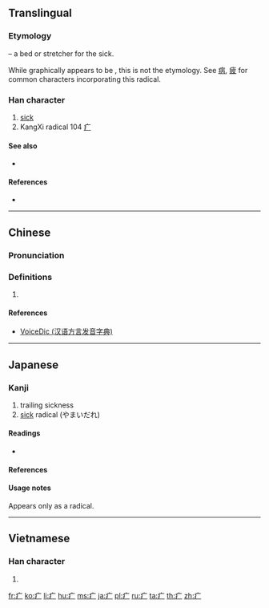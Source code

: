 {{also|广}}
==Translingual==
{{stroke order|type=animate}}

===Etymology===
{{Han etyl}}
{{liushu|p}} – a bed or stretcher for the sick.

While graphically appears to be {{Han compound|冫|广}}, this is not the etymology. See [[病]], [[疲]] for common characters incorporating this radical.

===Han character===
{{Han char|rn=104|rad=疒|as=00|sn=5|four=|canj=IIM|ids=⿰冫广}}

# [[sick]]
# KangXi radical 104 [[Index:Chinese radical/疒|疒]]

====See also====
* {{l|mul|渡}} <!-- unrelated but graphically similar -->

====References====
* {{Han ref|kx=0769.010|dkj=22015|dj=1179.040|hdz=42659.010|uh=7592|ud=30098}}

----

==Chinese==
{{zh-forms}}

===Pronunciation===
{{zh-pron
|m=chuáng,nè
|c=cong4,nik6,nak6
|h=pfs=chhòng
|mn=chhông/le̍k
|w=
|mc=y
|oc=y
|ma=|ma2=
|cat=n
}}

===Definitions===
{{zh-hanzi}}

# {{rfdef|lang=zh}}

====References====
* [http://cn.voicedic.com/ VoiceDic (汉语方言发音字典)]

----

==Japanese==

===Kanji===
{{ja-kanji|grade=r|rs=疒00}}

# trailing sickness
# [[sick]] radical (やまいだれ)

====Readings====
* {{ja-readings|on=[[だく]] (daku), [[にゃく]] (nyaku), [[そう]] (sō), [[じょう]] (jō), [[しつ]] (shitsu)|kun=[[やまいだれ]] (yamaidare), [[やむ]] (yamu)}}

====References====
{{ja-kref
|jis=
|ku=
|shift=
|euc=
|freq=''radical''
|nelson=''not listed''
|newnelson=''not listed''
|halpern=3512
|kld=''not listed''
|heisig=''not listed''
|tuttle=''not listed''
}}

====Usage notes====
Appears only as a radical.

----

==Vietnamese==

===Han character===
{{vi-hantu|[[nạch]]|rs=疒00}}

# {{defn|lang=vi|sort=疒00}}

[[fr:疒]]
[[ko:疒]]
[[li:疒]]
[[hu:疒]]
[[ms:疒]]
[[ja:疒]]
[[pl:疒]]
[[ru:疒]]
[[ta:疒]]
[[th:疒]]
[[zh:疒]]